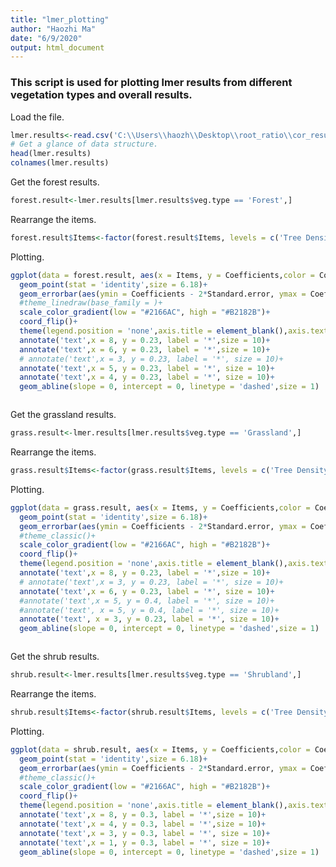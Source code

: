 ---
title: "lmer_plotting"
author: "Haozhi Ma"
date: "6/9/2020"
output: html_document
---

### This script is used for plotting lmer results from different vegetation types and overall results.


Load the file.


```{R}
lmer.results<-read.csv('C:\\Users\\haozh\\Desktop\\root_ratio\\cor_result\\lmer_subsampling.csv')
# Get a glance of data structure.
head(lmer.results)
colnames(lmer.results)

```


Get the forest results.

```{R}
forest.result<-lmer.results[lmer.results$veg.type == 'Forest',]

```

Rearrange the items.

```{R}
forest.result$Items<-factor(forest.result$Items, levels = c('Tree Density','NDVI','C:N Ratio','Soil Depth to Bedrock','Soil Sand Content','Soil Moisture','Aridity Index','Annual Mean Temperature'))

```

Plotting.




```{R}
ggplot(data = forest.result, aes(x = Items, y = Coefficients,color = Coefficients/abs(Coefficients)))+
  geom_point(stat = 'identity',size = 6.18)+
  geom_errorbar(aes(ymin = Coefficients - 2*Standard.error, ymax = Coefficients + 2*Standard.error),width = 0,size = 1,color = 'black')+
  #theme_linedraw(base_family = )+
  scale_color_gradient(low = "#2166AC", high = "#B2182B")+
  coord_flip()+
  theme(legend.position = 'none',axis.title = element_blank(),axis.text = element_text(size = 20),panel.background = element_rect(fill = 'white', color = 'grey50'))+
  annotate('text',x = 8, y = 0.23, label = '*',size = 10)+
  annotate('text',x = 6, y = 0.23, label = '*',size = 10)+
  # annotate('text',x = 3, y = 0.23, label = '*', size = 10)+
  annotate('text',x = 5, y = 0.23, label = '*', size = 10)+
  annotate('text',x = 4, y = 0.23, label = '*', size = 10)+
  geom_abline(slope = 0, intercept = 0, linetype = 'dashed',size = 1)



```

Get the grassland results.

```{R}
grass.result<-lmer.results[lmer.results$veg.type == 'Grassland',]

```

Rearrange the items.

```{R}
grass.result$Items<-factor(grass.result$Items, levels = c('Tree Density','NDVI','C:N Ratio','Soil Depth to Bedrock','Soil Sand Content','Soil Moisture','Aridity Index','Annual Mean Temperature'))

```


Plotting.

```{R}
ggplot(data = grass.result, aes(x = Items, y = Coefficients,color = Coefficients/abs(Coefficients)))+
  geom_point(stat = 'identity',size = 6.18)+
  geom_errorbar(aes(ymin = Coefficients - 2*Standard.error, ymax = Coefficients + 2*Standard.error),width = 0,size = 1,color = 'black')+
  #theme_classic()+
  scale_color_gradient(low = "#2166AC", high = "#B2182B")+
  coord_flip()+
  theme(legend.position = 'none',axis.title = element_blank(),axis.text = element_text(size = 20),panel.background = element_rect(fill = 'white', color = 'grey50'))+
  annotate('text',x = 8, y = 0.23, label = '*',size = 10)+
  # annotate('text',x = 3, y = 0.23, label = '*', size = 10)+
  annotate('text',x = 6, y = 0.23, label = '*', size = 10)+
  #annotate('text',x = 5, y = 0.4, label = '*', size = 10)+
  #annotate('text', x = 5, y = 0.4, label = '*', size = 10)+
  annotate('text', x = 3, y = 0.23, label = '*', size = 10)+
  geom_abline(slope = 0, intercept = 0, linetype = 'dashed',size = 1)



```



Get the shrub results.

```{R}
shrub.result<-lmer.results[lmer.results$veg.type == 'Shrubland',]

```

Rearrange the items.

```{R}
shrub.result$Items<-factor(shrub.result$Items, levels = c('Tree Density','NDVI','C:N Ratio','Soil Depth to Bedrock','Soil Sand Content','Soil Moisture','Aridity Index','Annual Mean Temperature'))

```


Plotting.

```{R}
ggplot(data = shrub.result, aes(x = Items, y = Coefficients,color = Coefficients/abs(Coefficients)))+
  geom_point(stat = 'identity',size = 6.18)+
  geom_errorbar(aes(ymin = Coefficients - 2*Standard.error, ymax = Coefficients + 2*Standard.error),width = 0,size = 1,color = 'black')+
  #theme_classic()+
  scale_color_gradient(low = "#2166AC", high = "#B2182B")+
  coord_flip()+
  theme(legend.position = 'none',axis.title = element_blank(),axis.text = element_text(size = 20),panel.background = element_rect(fill = 'white', color = 'grey50'))+
  annotate('text',x = 8, y = 0.3, label = '*',size = 10)+
  annotate('text',x = 4, y = 0.3, label = '*',size = 10)+
  annotate('text',x = 3, y = 0.3, label = '*', size = 10)+
  annotate('text',x = 1, y = 0.3, label = '*', size = 10)+
  geom_abline(slope = 0, intercept = 0, linetype = 'dashed',size = 1)



```
